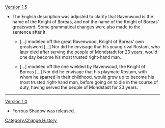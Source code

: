 [[Version 1.5]]
* The English description was adjusted to clarify that Ravenwood is the name of the Knight of Boreas, and not the name of the Knight of Boreas' greatsword. Some grammatical changes were also made to the sentence after it.
** {{Color|Old description:}} [...] modeled off the great Ravenwood, Knight of Boreas' own greatsword [...] Nor did he envisage that his young rival Rostam, who later died after serving the people of Mondstadt for 23 years, would one day become his most trusted right-hand man.
** {{Color|New description:}} [...] modeled off the one wielded by Ravenwood, the Knight of Boreas [...] Nor did he envisage that his playmate Rostam, with whom he sparred in their childhood, would grow up to become his most trusted right-hand man, before going on to die in the course of duty, having served the people of Mondstadt for 23 years.
----
[[Version 1.0]]
*Ferrous Shadow was released.
<noinclude>[[Category:Change History]]</noinclude>